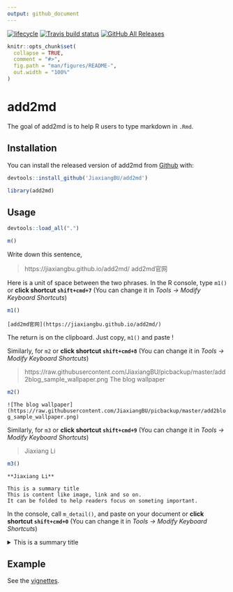 ```yaml
---
output: github_document
---
```


<!-- README.md is generated from README.Rmd. Please edit that file -->

  [![lifecycle](https://img.shields.io/badge/lifecycle-experimental-orange.svg)](https://www.tidyverse.org/lifecycle/#experimental)
  [![Travis build status](https://travis-ci.org/JiaxiangBU/add2md.svg?branch=master)](https://travis-ci.org/JiaxiangBU/add2md)
  [![GitHub All Releases](https://img.shields.io/github/downloads/JiaxiangBU/add2md/total.svg)](https://github.com/JiaxiangBU/add2md)

```r
knitr::opts_chunk$set(
  collapse = TRUE,
  comment = "#>",
  fig.path = "man/figures/README-",
  out.width = "100%"
)
```
# add2md

The goal of add2md is to
help R users to type markdown in `.Rmd`.


## Installation

You can install the released version of add2md from [Github](https://github.com/JiaxiangBU/add2md) with:

```r
devtools::install_github('JiaxiangBU/add2md')
```

```r
library(add2md)
```

## Usage

```r
devtools::load_all(".")
```

```r
m()
```

Write down this sentence,

> https://jiaxiangbu.github.io/add2md/ add2md官网

Here is a unit of space between the two phrases. In the R console, type `m1()` or 
**click shortcut `shift+cmd+7`** (You can change it in *Tools -> Modify Keyboard Shortcuts*)

```r
m1()
```

`[add2md官网](https://jiaxiangbu.github.io/add2md/)`

The return is on the clipboard. Just copy, `m1()` and paste !

Similarly, for `m2` or
**click shortcut `shift+cmd+8`** (You can change it in *Tools -> Modify Keyboard Shortcuts*)


> https://raw.githubusercontent.com/JiaxiangBU/picbackup/master/add2blog_sample_wallpaper.png The blog wallpaper


```r
m2()
```
 
`![The blog wallpaper](https://raw.githubusercontent.com/JiaxiangBU/picbackup/master/add2blog_sample_wallpaper.png)`

Similarly, for `m3` or
**click shortcut `shift+cmd+9`** (You can change it in *Tools -> Modify Keyboard Shortcuts*)


> Jiaxiang Li
 
```r
m3()
```

`**Jiaxiang Li**`



```
This is a summary title
This is content like image, link and so on.
It can be folded to help readers focus on someting important. 
```

In the console, call `m_detail()`, and paste on your document or
**click shortcut `shift+cmd+0`** (You can change it in *Tools -> Modify Keyboard Shortcuts*)

<details>
<summary>This is a summary title</summary>

This is content like image, link and so on.
It can be folded to help readers focus on someting important. 

</details>

## Example

See the [vignettes](https://jiaxiangbu.github.io/add2md/articles/).
